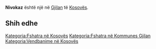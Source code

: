 {{Fshat në 
 | Emri                = Nivokaz
 | EmriAlt                = 
 | NAME_SHORT_FORM=      
 | NAME_GENERIC=      
 | NAME_SORT_NAME_RO=      NIVOKAZ
 | FULL_NAME_RO = Nivokaz
 | FULL_NAME_ND_RO=Nivokaz
 | SORT_NAME_RG=NIVOKAZ
 | FULL_NAME_RG=Nivokaz
 | FULL_NAME_ND_RG=Nivokaz
 | SRP_NAME_SHORT_FORM=      
 | SRP_NAME_GENERIC=      
 | SRP_NAME_SORT_NAME_RO=      
 | SRP_FULL_NAME_RO = 
 | SRP_FULL_NAME_ND_RO=
 | SRP_SORT_NAME_RG=
 | SRP_FULL_NAME_RG=
 | SRP_FULL_NAME_ND_RG=
 | Emri (Rasa dhanore) = 
 | Figura              = 
 | Shteti              = Kosovo
 | Komuna              = Gjilan
 | Kodi postar         = 
 | Sipërfaqja          = 

 | Popullsia           = 

 | Regj. i popullsisë  = 
 | Dend. e popullsisë  = 
 | Faqja zyrtare       = 
 <!--- Koordinatat ----> 
 | Gjerësia            = 42.441389
 | Gjatësia            = 20.288889
 | Lartësia            = 
}}
'''Nivokaz''' është një [[]] në [[Gjilan]] të [[Kosovës]].

<!-- == Gjeografia == -->
<!-- == Historia == -->
<!-- == Demografia == -->
== Shih edhe ==
{{Komuna Gjilan}}
{{Kosovo-Administrata-Cung}}

[[Kategoria:Fshatra në Kosovës]]
[[Kategoria:Fshatra në Kommunes Gjilan]]
[[Kategoria:Vendbanime në Kosovës]]
